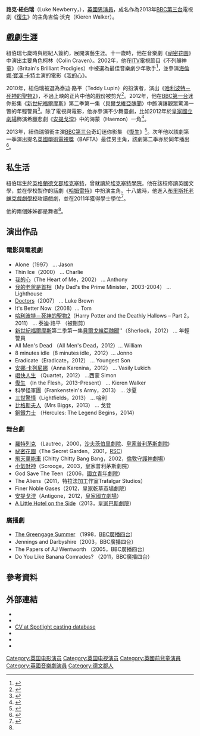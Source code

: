 {{Link style|time=2015-12-11T09:12:23+00:00}}
{{艺人<!--导演、男演员、女演员、男歌手、女歌手、节目主持-->
| 图片     =  Luke Newberry 2012.jpg
| 图片简介 = 2012年時的Luke Newberry
| 姓名     = 路克·紐伯瑞
| 类型     = 男演员
| 原名     = 
| 英文名   = Luke Newberry
| 国籍     = {{UK}}
| 民族     = 
| 出生日期 =  {{birth date and age|1990|02|19}}  
| 出生地点 = [[英格蘭|英格蘭]][[德文郡|德文郡]][[埃克塞特|埃克塞特]]
| 逝世日期 = <!--卒年在前生年在后{{death date and age|}} -->
| 逝世地点 = 
| 职业     = [[演員|演員]] 
| 语言     = [[英語|英語]] 
| 教育程度 = [[:en:Bristol_Old_Vic_Theatre_School|布里斯托老維克戲劇學校]]
| 宗教信仰 = 
| 配偶     = 
| 儿女     = 
| 父母     = 
| 活跃年代 = 1997年至今
| 代表作   = 《[[复生_(电视剧)|復生]]》（2013，電視劇）<br>《[[:en:The_Secret_Garden_(musical)|祕密花園]]》（2001，音樂劇）
| 经纪公司 = 
| 奖项     =  <!--  {{Awards|award= |year= |title= }} -->
| 网站     = <!-- {{URL|www.example.com}} -->
| IMDb     = 0627639
}}

'''路克·紐伯瑞'''（Luke Newberry，{{bd|1990年|2月19日|catIdx=N}}），[[英國人|英國]][[男演員|男演員]]，成名作為2013年[[英國廣播公司第三台|BBC第三台]]電視劇《[[复生_(电视剧)|復生]]》的主角吉倫·沃克（Kieren Walker）。

==戲劇生涯==
紐伯瑞七歲時與經紀人簽約，展開演藝生涯。十一歲時，他在音樂劇《[[:en:The_Secret_Garden_(musical)|祕密花園]]》中演出主要角色柯林（Colin Craven）。2002年，他在[[ITV|ITV]]電視節目《不列顛神童》（Britain's Brilliant Prodigies）中被選為最佳音樂劇少年歌手<ref>{{cite web|url=http://news.bbc.co.uk/cbbcnews/hi/pictures/galleries/newsid_2096000/2096059.stm|title=Britain's brilliant prodigies|date=2002|work=[[BBC|BBC]]|author=|accessdate=2014-06-25|archive-date=2014-11-04|archive-url=https://web.archive.org/web/20141104061646/http://news.bbc.co.uk/cbbcnews/hi/pictures/galleries/newsid_2096000/2096059.stm|dead-url=no}}</ref>，並參演[[海倫娜·寶漢·卡特|海倫娜·寶漢·卡特]]主演的電影《[[:en:The_Heart_of_Me|我的心]]》。

2010年，紐伯瑞被選為泰迪·路平（Teddy Lupin）的扮演者，演出《[[哈利波特－死神的聖物2|哈利波特－死神的聖物2]]》，不過上映的正片中他的戲份被剪光<ref>{{cite web|url=http://www.scifinow.co.uk/news/37199/in-the-fleshs-luke-newberry-gutted-to-be-cut-from-harry-potter/|title=In The Flesh star "gutted" to be cut from Harry Potter|date=7 March 2013|author=Krystal Sim|accessdate=2014-06-25|archive-date=2013-03-12|archive-url=https://web.archive.org/web/20130312034124/http://www.scifinow.co.uk/news/37199/in-the-fleshs-luke-newberry-gutted-to-be-cut-from-harry-potter/|dead-url=no}}</ref>。2012年，他在[[英國廣播公司第一台|BBC第一台]]迷你影集《[[Sherlock_(TV_series)|新世紀福爾摩斯]]》第二季第一集〈[[貝爾戈維亞醜聞|貝爾戈維亞醜聞]]〉中飾演讓觀眾驚鴻一瞥的年輕警員<ref>{{cite web |url=http://www.sherlockology.com/cast/luke-newberry |title=Luke Newberry | BBC Sherlock |publisher=Sherlockology |date=19 February 1990 |accessdate=27 March 2013 |archive-url=https://web.archive.org/web/20151008043743/http://www.sherlockology.com/cast/luke-newberry |archive-date=2015-10-08 |dead-url=yes }}</ref>。除了電視與電影，他亦參演不少舞臺劇，比如2012年於[[皇家國立劇場|皇家國立劇場]]飾演希臘悲劇《[[安提戈涅_(索福克勒斯版)|安提戈涅]]》中的海蒙（Haemon）一角<ref name=metrolukeintheflesh>{{cite web |last=Lougher |first=Sharon |url=http://metro.co.uk/2013/03/22/luke-newberry-the-star-of-bbc3-zombie-drama-in-the-flesh-is-all-set-to-be-dead-famous-3553734/ |title=Meet In The Flesh star Luke Newberry | Metro News |publisher=Metro.co.uk |date=22 March 2013 |accessdate=28 March 2013 |archive-date=2014-06-20 |archive-url=https://web.archive.org/web/20140620074820/http://metro.co.uk/2013/03/22/luke-newberry-the-star-of-bbc3-zombie-drama-in-the-flesh-is-all-set-to-be-dead-famous-3553734/ |dead-url=no }}</ref>。

2013年，紐伯瑞領銜主演[[英國廣播公司第三台|BBC第三台]]奇幻迷你影集 《[[复生_(电视剧)|復生]]》<ref>{{cite web |author=Zai Bennett, Controller, BBC Three |url=http://www.bbc.co.uk/mediacentre/latestnews/2012/in-the-flesh.html |title=Media Centre - Filming begins on BBC Three drama In The Flesh |publisher=BBC |date= |accessdate=28 March 2013 |archive-date=2015-07-17 |archive-url=https://web.archive.org/web/20150717114039/http://www.bbc.co.uk/mediacentre/latestnews/2012/in-the-flesh.html |dead-url=no }}</ref>。次年他以該劇第一季演出提名[[英國學術電視獎|英國學術電視獎]]（BAFTA）最佳男主角，該劇第二季亦於同年播出<ref>{{cite web|url=http://www.theguardian.com/tv-and-radio/tvandradioblog/2014/may/13/baftas-2014-best-actor-leading-actor-dominic-west-luke-newberry|title=Bafta TV awards 2014: who should win best actor?|date=13 May 2014|work=[[The_Guardian|The Guardian]]|author=Richard Vine|accessdate=2014-06-25|archive-date=2014-05-19|archive-url=https://web.archive.org/web/20140519203255/http://www.theguardian.com/tv-and-radio/tvandradioblog/2014/may/13/baftas-2014-best-actor-leading-actor-dominic-west-luke-newberry|dead-url=no}}</ref>。

==私生活==
紐伯瑞生於[[英格蘭|英格蘭]][[德文郡|德文郡]][[埃克塞特|埃克塞特]]，曾就讀於[[:en:Exeter_College,_Exeter|埃克塞特學院]]。他在該校修讀英國文學，並在學校製作的話劇《[[哈姆雷特|哈姆雷特]]》中扮演主角。十八歲時，他進入[[:en:Bristol_Old_Vic_Theatre_School|布里斯托老維克戲劇學校]]攻讀戲劇，並在2011年獲得學士學位<ref>{{cite web|url=http://www.oldvic.ac.uk/index.php?id=54&ditto_filter=YearGraduated,2011,1|title=Bristol Old Vic Theatre School - Past Students|accessdate=30 December 2013|archive-date=2014-10-31|archive-url=https://web.archive.org/web/20141031093341/http://www.oldvic.ac.uk/index.php?id=54&ditto_filter=YearGraduated,2011,1|dead-url=no}}</ref>。

他的兩個姊姊都是舞者<ref name=metrolukeintheflesh/>。

==演出作品==

===電影與電視劇===
* Alone（1997） ... Jason
* Thin Ice（2000） ... Charlie
* [[:en:The_Heart_of_Me|我的心]]（The Heart of Me，2002） ... Anthony
* [[:en:My_Dad's_the_Prime_Minister|我的老爸是首相]]（My Dad's the Prime Minister，2003-2004） ...  Lighthouse
* [[:en:Doctors_(soap_opera)|Doctors]]（2007） ... Luke Brown
* It's Better Now（2008）... Tom
* [[哈利波特－死神的聖物2|哈利波特－死神的聖物2]]（Harry Potter and the Deathly Hallows – Part 2，2011） ... 泰迪·路平 （被刪剪）
* [[Sherlock_(TV_series)|新世紀福爾摩斯]]第二季第一集[[貝爾戈維亞醜聞|貝爾戈維亞醜聞]]''（Sherlock，2012） ... 年輕警員
* All Men's Dead （All Men's Dead，2012）... William
* 8 minutes idle（8 minutes idle，2012）... Jonno
* Eradicate（Eradicate，2012） ... Youngest Son
* [[:en:Anna_Karenina_(2012_film)|安娜·卡列尼娜]]（Anna Karenina，2012） ... Vasily Lukich
* [[:en:Quartet_(2012_film)|唱快人生]] （Quartet，2012） ...西蒙 Simon
* [[复生_(电视剧)|復生]] （In the Flesh，2013–Present） ... Kieren Walker
* 科學怪軍團（Frankenstein's Army，2013） ... 沙夏
* [[:en:Lightfields|三世驚情]]（Lightfields，2013） ... 哈利
* [[:en:Mrs_Biggs|比格斯夫人]]（Mrs Biggs，2013） ... 戈登
* [[:en:Hercules:_The_Legend_Begins|鋼鐵力士]] （Hercules: The Legend Begins，2014）

===舞台劇===
* [[:en:Lautrec|羅特列克]] （Lautrec，2000，[[:en:Shaftesbury_Theatre|沙夫茨伯里劇院]]、[[:en:Plymouth_Theatre_Royal|皇家普利茅斯劇院]])
* [[:en:The_Secret_Garden_(musical)|祕密花園]]（The Secret Garden，2001，[[:en:Royal_Shakespeare_Company|RSC]]）
* [[:en:Chitty_Chitty_Bang_Bang_(musical)|飛天萬能車]] (Chitty Chitty Bang Bang，2002，[[:en:London_Palladium|倫敦守護神劇場]]）
* [[:en:Scrooge_(musical)|小氣財神]]（Scrooge，2003，皇家普利茅斯劇院）
* God Save The Teen（2006，[[:en:National_Youth_Theatre|國立青年劇院]]）
* The Aliens（2011，特拉法加工作室Trafalgar Studios）
* Finer Noble Gases（2012，[[:en:Theatre_Royal_Haymarket|皇家乾草市場劇院]]）
* [[安提戈涅_(索福克勒斯版)|安提戈涅]]（Antigone，2012，[[皇家國立劇場|皇家國立劇場]]）
* [[:en:L'Hôtel_du_libre_échange|A Little Hotel on the Side]]（2013，[[:en:Theatre_Royal_Bath|皇家巴斯劇院]]）

===廣播劇===
* [[:en:The_Greengage_Summer|The Greengage Summer]] （1998，[[:en:BBC_Radio_4|BBC廣播四台]]）
* Jennings and Darbyshire（2003，BBC廣播四台）
* The Papers of AJ Wentworth （2005，BBC廣播四台）
* Do You Like Banana Comrades? （2011，BBC廣播四台）

==參考資料==
{{Reflist}}

==外部連結==
*{{IMDb name|id=0627639|name=Luke Newberry}}{{en icon}}
*{{twitter|lukenewberry}}{{en icon}}
*[http://www.spotlight.com/interactive/cv/0930-5610-2589 CV at Spotlight casting database] {{Wayback|url=http://www.spotlight.com/interactive/cv/0930-5610-2589 |date=20140512033132 }}{{en icon}}
*{{Instagram|newberryluke}}{{en icon}}
*{{douban people}}
*{{Mtime people|948947}}

{{normdaten}}
{{DEFAULTSORT:Newberry, Luke}}
[[Category:英国电影演员|Category:英国电影演员]]
[[Category:英国电视演员|Category:英国电视演员]]
[[Category:英國前兒童演員|Category:英國前兒童演員]]
[[Category:英國音樂劇演員|Category:英國音樂劇演員]]
[[Category:德文郡人|Category:德文郡人]]
